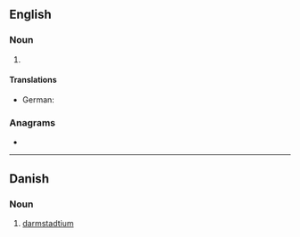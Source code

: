 ==English==
{{elements|Uun|meitnerium|Mt|roentgenium|Rg}}

===Noun===
{{en-noun|-}}

# {{lb|en|chemistry|dated}} {{former name of|en|darmstadtium}}

====Translations====
{{trans-top|darmstadtium}}
* German: {{t+|de|Ununnilium|n}}
{{trans-mid}}
{{trans-bottom}}


===Anagrams===
* {{anagrams|en|a=iilmnnnuuu|unnilunium}}

----

==Danish==

===Noun===
{{da-noun}}

# [[darmstadtium]]